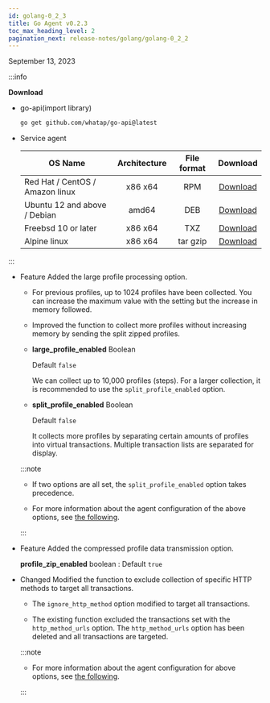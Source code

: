 ```yaml
---
id: golang-0_2_3
title: Go Agent v0.2.3
toc_max_heading_level: 2
pagination_next: release-notes/golang/golang-0_2_2
---
```


September 13, 2023

:::info

**Download**

-   go-api(import library)

    ```bash
    go get github.com/whatap/go-api@latest
    ```

-   Service agent

    | OS Name                         | Architecture | File format |                                     Download                                    |
    | ------------------------------- | :----------: | :---------: | :-----------------------------------------------------------------------------: |
    | Red Hat / CentOS / Amazon linux |    x86 x64   |     RPM     | [Download](http://repo.whatap.io/centos/6/x86_64/whatap-agent-0.2-3.x86_64.rpm) |
    | Ubuntu 12 and above / Debian    |     amd64    |     DEB     |  [Download](http://repo.whatap.io/debian/unstable/whatap-agent_0.2.3_amd64.deb) |
    | Freebsd 10 or later             |    x86 x64   |     TXZ     |        [Download](http://repo.whatap.io/freebsd/10/whatap-php-2.6.2.txz)        |
    | Alpine linux                    |    x86 x64   |   tar gzip  |    [Download](http://repo.whatap.io/alpine/x86_64/whatap-agent-0.2.3.tar.gz)    |

:::

-   <Status>Feature</Status> Added the large profile processing option.

    -   For previous profiles, up to 1024 profiles have been collected. You can increase the maximum value with the setting but the increase in memory followed.

    -   Improved the function to collect more profiles without increasing memory by sending the split zipped profiles.

    -   **large_profile_enabled** <span class='type'>Boolean</span>

        Default `false`

        We can collect up to 10,000 profiles (steps). For a larger collection, it is recommended to use the `split_profile_enabled` option.

    -   **split_profile_enabled** <span class='type'>Boolean</span>

        Default `false`

        It collects more profiles by separating certain amounts of profiles into virtual transactions. Multiple transaction lists are separated for display.

    :::note

    -   If two options are all set, the `split_profile_enabled` option takes precedence.

    -   For more information about the agent configuration of the above options, see [the following](../../golang/agent-transaction#trs-trc).

    :::

-   <Status>Feature</Status> Added the compressed profile data transmission option.

    **profile_zip_enabled** <span class='type'>boolean</span> : Default `true`

-   <Status>Changed</Status> Modified the function to exclude collection of specific HTTP methods to target all transactions.

    -   The `ignore_http_method` option modified to target all transactions.

    -   The existing function excluded the transactions set with the `http_method_urls` option. The `http_method_urls` option has been deleted and all transactions are targeted.

    :::note

    -   For more information about the agent configuration for above options, see [the following](../../golang/agent-transaction#track-http-trs).

    :::
